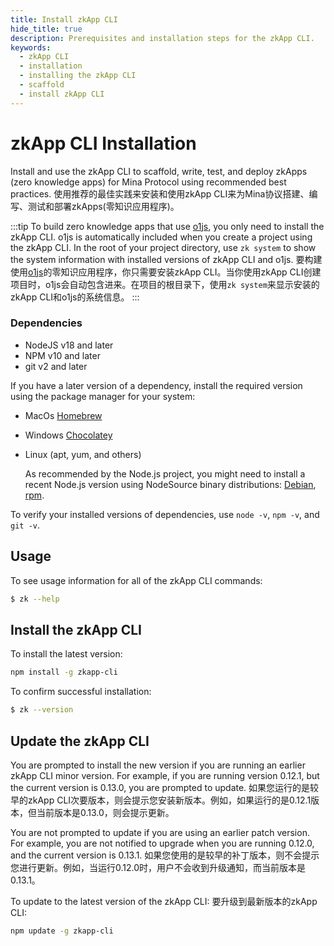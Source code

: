 ```yaml
---
title: Install zkApp CLI
hide_title: true
description: Prerequisites and installation steps for the zkApp CLI.
keywords:
  - zkApp CLI
  - installation
  - installing the zkApp CLI
  - scaffold
  - install zkApp CLI
---
```


# zkApp CLI Installation

Install and use the zkApp CLI to scaffold, write, test, and deploy zkApps (zero knowledge apps) for Mina Protocol using recommended best practices. 使用推荐的最佳实践来安装和使用zkApp CLI来为Mina协议搭建、编写、测试和部署zkApps(零知识应用程序)。

:::tip
To build zero knowledge apps that use [o1js](/zkapps/o1js), you only need to install the zkApp CLI. o1js is automatically included when you create a project using the zkApp CLI. In the root of your project directory, use `zk system` to show the system information with installed versions of zkApp CLI and o1js. 要构建使用[o1js](/zkapps/o1js)的零知识应用程序，你只需要安装zkApp CLI。当你使用zkApp CLI创建项目时，o1js会自动包含进来。在项目的根目录下，使用`zk system`来显示安装的zkApp CLI和o1js的系统信息。
:::

### Dependencies

- NodeJS v18 and later
- NPM v10 and later
- git v2 and later

If you have a later version of a dependency, install the required version using the package manager for your system:

- MacOs [Homebrew](https://brew.sh/)

- Windows [Chocolatey](https://chocolatey.org/)

- Linux (apt, yum, and others)

    As recommended by the Node.js project, you might need to install a recent Node.js version using NodeSource binary distributions: [Debian](https://github.com/nodesource/distributions#debinstall), [rpm](https://github.com/nodesource/distributions#rpminstall).

To verify your installed versions of dependencies, use `node -v`, `npm -v`, and `git -v`.

## Usage

To see usage information for all of the zkApp CLI commands:

```sh
$ zk --help
```

## Install the zkApp CLI

To install the latest version:

```sh
npm install -g zkapp-cli
```

To confirm successful installation:

```sh
$ zk --version
```

## Update the zkApp CLI

You are prompted to install the new version if you are running an earlier zkApp CLI minor version. For example, if you are running version 0.12.1, but the current version is 0.13.0, you are prompted to update. 如果您运行的是较早的zkApp CLI次要版本，则会提示您安装新版本。例如，如果运行的是0.12.1版本，但当前版本是0.13.0，则会提示更新。

You are not prompted to update if you are using an earlier patch version. For example, you are not notified to upgrade when you are running 0.12.0, and the current version is 0.13.1. 如果您使用的是较早的补丁版本，则不会提示您进行更新。例如，当运行0.12.0时，用户不会收到升级通知，而当前版本是0.13.1。

To update to the latest version of the zkApp CLI: 要升级到最新版本的zkApp CLI:

```sh
npm update -g zkapp-cli
```
